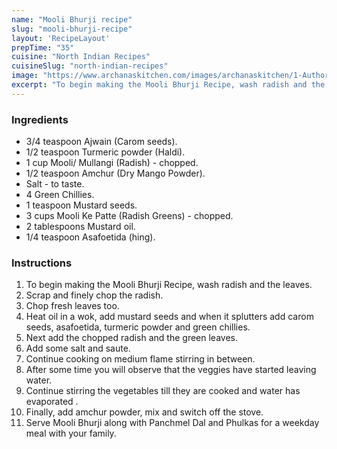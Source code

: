 ---
name: "Mooli Bhurji recipe"
slug: "mooli-bhurji-recipe"
layout: 'RecipeLayout'
prepTime: "35"
cuisine: "North Indian Recipes"
cuisineSlug: "north-indian-recipes"
image: "https://www.archanaskitchen.com/images/archanaskitchen/1-Author/Smitha-Kalluraya/Mooli_Bhurji_Recipe.jpg"
excerpt: "To begin making the Mooli Bhurji Recipe, wash radish and the leaves"
---

### Ingredients

- 3/4 teaspoon Ajwain (Carom seeds).
- 1/2 teaspoon Turmeric powder (Haldi).
- 1 cup Mooli/ Mullangi (Radish) - chopped.
- 1/2 teaspoon Amchur (Dry Mango Powder).
- Salt - to taste.
- 4 Green Chillies.
- 1 teaspoon Mustard seeds.
- 3 cups Mooli Ke Patte (Radish Greens) - chopped.
- 2 tablespoons Mustard oil.
- 1/4 teaspoon Asafoetida (hing).

### Instructions

1. To begin making the Mooli Bhurji Recipe, wash radish and the leaves.
1. Scrap and finely chop the radish.
1. Chop fresh leaves too.
1. Heat oil in a wok, add mustard seeds and when it splutters add carom seeds, asafoetida, turmeric powder and green chillies.
1. Next add the chopped radish and the green leaves.
1. Add some salt and saute.
1. Continue cooking on medium flame stirring in between.
1. After some time you will observe that the veggies have started leaving water.
1. Continue stirring the vegetables till they are cooked and water has evaporated .
1. Finally, add amchur powder, mix and switch off the stove.
1. Serve Mooli Bhurji along with Panchmel Dal and Phulkas for a weekday meal with your family.
